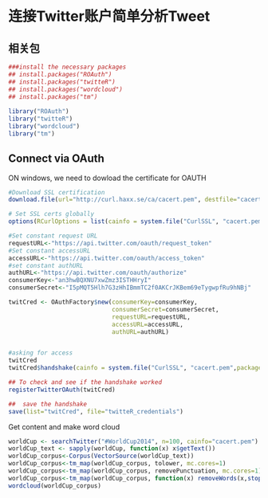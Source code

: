 连接Twitter账户简单分析Tweet
========================================================

## 相关包

```r
###install the necessary packages
## install.packages("ROAuth")
## install.packages("twitteR")
## install.packages("wordcloud")
## install.packages("tm")
 
library("ROAuth")
library("twitteR")
library("wordcloud")
library("tm")

```

## Connect via OAuth
ON windows, we need to dowload the certificate for OAUTH
```r
#Download SSL certification
download.file(url="http://curl.haxx.se/ca/cacert.pem", destfile="cacert.pem")

# Set SSL certs globally
options(RCurlOptions = list(cainfo = system.file("CurlSSL", "cacert.pem", package = "RCurl")))

#Set constant request URL
requestURL<-"https://api.twitter.com/oauth/request_token"
#Set constant accessURL
accessURL<-"https://api.twitter.com/oauth/access_token"
#set constant authURL
authURL<-"https://api.twitter.com/oauth/authorize"
consumerKey<-"an3hwBQXNU7xwZmz3ISTHHryI"
consumerSecret<-"I5pMQT5Hlh7G3zHhIBmmTC2f0AKCrJKBem69eTygwpfRu9hNBj"

twitCred <- OAuthFactory$new(consumerKey=consumerKey,
                             consumerSecret=consumerSecret,
                             requestURL=requestURL,
                             accessURL=accessURL,
                             authURL=authURL)


#asking for access
twitCred
twitCred$handshake(cainfo = system.file("CurlSSL", "cacert.pem",package = "RCurl"))

## To check and see if the handshake worked 
registerTwitterOAuth(twitCred)

##  save the handshake
save(list="twitCred", file="twitteR_credentials")
```


Get content and make word cloud
```r
worldCup <- searchTwitter("#WorldCup2014", n=100, cainfo="cacert.pem")
worldCup_text <- sapply(worldCup, function(x) x$getText())
worldCup_corpus<-Corpus(VectorSource(worldCup_text))
worldCup_corpus<-tm_map(worldCup_corpus, tolower, mc.cores=1)
worldCup_corpus<-tm_map(worldCup_corpus, removePunctuation, mc.cores=1)
worldCup_corpus<-tm_map(worldCup_corpus, function(x) removeWords(x,stopwords()))
wordcloud(worldCup_corpus)
```

